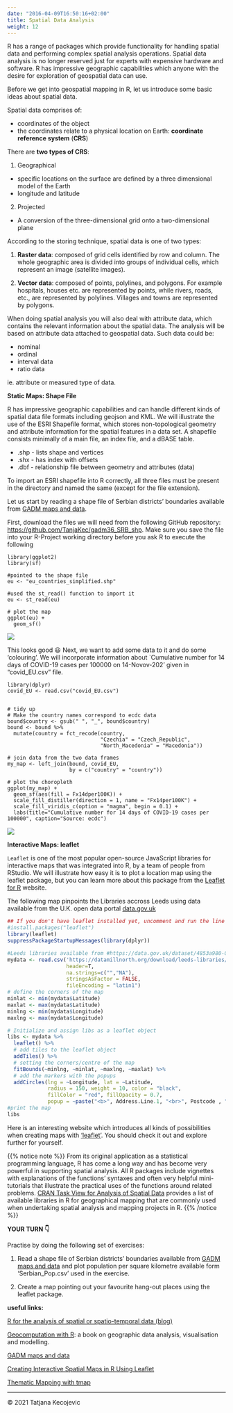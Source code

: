 ```yaml
---
date: "2016-04-09T16:50:16+02:00"
title: Spatial Data Analysis
weight: 12
---
```


R has a range of packages which provide functionality for handling spatial data and performing complex spatial analysis operations. Spatial data analysis is no longer reserved just for experts with expensive hardware and software. R has impressive geographic capabilities which anyone with the desire for exploration of geospatial data can use. 

Before we get into geospatial mapping in R, let us introduce some basic ideas about spatial data.

Spatial data comprises of:

- coordinates of the object
- the coordinates relate to a physical location on Earth: **coordinate reference system** (**CRS**)

There are **two types of CRS**:

1) Geographical

  * specific locations on the surface are defined by a three dimensional model of the Earth 
  * longitude and latitude

2) Projected

  *	A conversion of the three-dimensional grid onto a two-dimensional plane

According to the storing technique, spatial data is one of two types:

1)	**Raster data**: composed of grid cells identified by row and column. The whole geographic area is divided into groups of individual cells, which represent an image (satellite images).

2)	**Vector data**: composed of points, polylines, and polygons. For example hospitals, houses etc. are represented by points, while rivers, roads, etc., are represented by polylines. Villages and towns are represented by polygons.

When doing spatial analysis you will also deal with attribute data, which contains the relevant information about the spatial data. The analysis will be based on attribute data attached to geospatial data. Such data could be:

* nominal
* ordinal
* interval data
* ratio data

ie. attribute or measured type of data.

**Static Maps: Shape File** 

R has impressive geographic capabilities and can handle different kinds of spatial data file formats including geojson and KML. We will illustrate the use of the ESRI Shapefile format, which stores non-topological geometry and attribute information for the spatial features in a data set. A shapefile consists minimally of a main file, an index file, and a dBASE table.

-	.shp - lists shape and vertices
-	.shx - has index with offsets
-	.dbf - relationship file between geometry and attributes (data)

To import an ESRI shapefile into R correctly, all three files must be present in the directory and named the same (except for the file extension).

Let us start by reading a shape file of Serbian districts' boundaries available from [GADM maps and data](https://gadm.org/download_country_v3.html).

First, download the files we will need from the following GitHub repository: <https://github.com/TanjaKec/gadm36_SRB_shp>. Make sure you save the file into your R-Project working directory before you ask R to execute the following

```
library(ggplot2)
library(sf)

#pointed to the shape file
eu <- "eu_countries_simplified.shp"

#used the st_read() function to import it
eu <- st_read(eu)

# plot the map
ggplot(eu) + 
  geom_sf()
```

![](/module2/SpatialDA/images/plot_eu.png?width=40pc)

This looks good 😃 Next, we want to add some data to it and do some 'colouring'. We will incorporate information about `Cumulative number for 14 days of COVID-19 cases per 100000 on 14-Novov-202' given in "covid_EU.csv" file.  

```
library(dplyr)
covid_EU <- read.csv("covid_EU.csv")


# tidy up
# Make the country names correspond to ecdc data 
bound$country <- gsub(" ", "_", bound$country)
bound <- bound %>% 
  mutate(country = fct_recode(country,
                              "Czechia" = "Czech_Republic",
                              "North_Macedonia" = "Macedonia"))

# join data from the two data frames  
my_map <- left_join(bound, covid_EU,
                    by = c("country" = "country"))

# plot the choropleth
ggplot(my_map) +
  geom_sf(aes(fill = Fx14dper100K)) +
  scale_fill_distiller(direction = 1, name = "Fx14per100K") +
  scale_fill_viridis_c(option = "magma", begin = 0.1) +
  labs(title="Cumulative number for 14 days of COVID-19 cases per 100000", caption="Source: ecdc")
```

![](/module2/SpatialDA/images/plot_covid.png?width=40pc)


**Interactive Maps: leaflet**

`Leaflet` is one of the most popular open-source JavaScript libraries for interactive maps that was integrated into R, by a team of people from RStudio. We will illustrate how easy it is to plot a location map using the leaflet package, but you can learn more about this package from the [Leaflet for R](https://rstudio.github.io/leaflet/) website.

The following map pinpoints the Libraries accross Leeds using data available from the U.K. open data portal [data.gov.uk](https://data.gov.uk/dataset/4853a980-0c6d-4d83-9daa-d0441b21f6e1/leeds-libraries)

```r
## If you don't have leaflet installed yet, uncomment and run the line below
#install.packages("leaflet")
library(leaflet)
suppressPackageStartupMessages(library(dplyr))

#Leeds libraries available from #https://data.gov.uk/dataset/4853a980-0c6d-4d83-9daa-d0441b21f6e1/leeds-libraries
mydata <- read.csv('https://datamillnorth.org/download/leeds-libraries/cfc9f345-4916-4b74-aa9e-cecc78db9075/library%2520locations.csv', 
                   header=T, 
                   na.strings=c("","NA"),
                   stringsAsFactor = FALSE,
                   fileEncoding = "latin1") 
# define the corners of the map
minlat <- min(mydata$Latitude)
maxlat <- max(mydata$Latitude)
minlng <- min(mydata$Longitude)
maxlng <- max(mydata$Longitude)

# Initialize and assign libs as a leaflet object
libs <- mydata %>% 
  leaflet() %>% 
  # add tiles to the leaflet object
  addTiles() %>%
  # setting the corners/centre of the map
  fitBounds(~minlng, ~minlat, ~maxlng, ~maxlat) %>% 
  # add the markers with the popups 
  addCircles(lng = ~Longitude, lat = ~Latitude,
             radius = 150, weight = 10, color = "black",
             fillColor = "red", fillOpacity = 0.7,  
             popup = ~paste("<b>", Address.Line.1, "<br>", Postcode , "<br> tel:", Telephone, "<br> email:", Email, "<br>"))
#print the map
libs
```

Here is an interesting website which introduces all kinds of possibilities when creating maps with ['leaflet'](https://maptimeboston.github.io/leaflet-intro/). You should check it out and explore further for yourself.

{{% notice note %}}
From its original application as a statistical programming language, R has come a long way and has become very powerful in supporting spatial analysis. All R packages include vignettes with explanations of the functions’ syntaxes and often very helpful mini-tutorials that illustrate the practical uses of the functions around related problems. [CRAN Task View for Analysis of Spatial Data ](https://cran.r-project.org/web/views/Spatial.html) provides a list of available libraries in R for geographical mapping that are commonly used when undertaking spatial analysis and mapping projects in R. 
{{% /notice %}}


**YOUR TURN 👇**

Practise by doing the following set of exercises:

1)	Read a shape file of Serbian districts’ boundaries available from [GADM maps and data](https://gadm.org/download_country_v3.html) and plot population per square kilometre available form ‘Serbian_Pop.csv’ used in the exercise.

2)	Create a map pointing out your favourite hang-out places using the leaflet package.



**useful links:** 

[R for the analysis of spatial or spatio-temporal data (blog)](https://www.r-spatial.org/)

[Geocomputation with R](https://geocompr.robinlovelace.net/): a book on geographic data analysis, visualisation and modelling.

[GADM maps and data](https://gadm.org/download_country_v3.html)

[Creating Interactive Spatial Maps in R Using Leaflet](https://www.earthdatascience.org/courses/earth-analytics/get-data-using-apis/leaflet-r/)

[Thematic Mapping with tmap](https://map-rfun.library.duke.edu/031_thematic_mapping.html)

-----------------------------
© 2021 Tatjana Kecojevic
